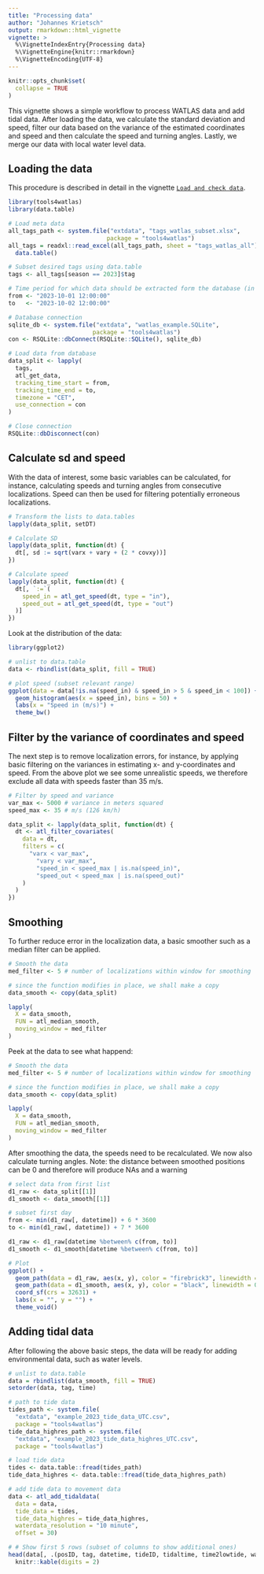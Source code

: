 ```yaml
---
title: "Processing data"
author: "Johannes Krietsch"
output: rmarkdown::html_vignette
vignette: >
  %\VignetteIndexEntry{Processing data}
  %\VignetteEngine{knitr::rmarkdown}
  %\VignetteEncoding{UTF-8}
---
```


```r
knitr::opts_chunk$set(
  collapse = TRUE
)
```

This vignette shows a simple workflow to process WATLAS data and add tidal data. After loading the data, we calculate the standard deviation and speed, filter our data based on the variance of the estimated coordinates and speed and then calculate the speed and turning angles. Lastly, we merge our data with local water level data.   

## Loading the data

This procedure is described in detail in the vignette [`Load and check data`](https://krietsch.github.io/tools4watlas/articles/load_and_check_data.html). 

```r
library(tools4watlas)
library(data.table)

# Load meta data
all_tags_path <- system.file("extdata", "tags_watlas_subset.xlsx", 
                            package = "tools4watlas")
all_tags = readxl::read_excel(all_tags_path, sheet = "tags_watlas_all") |>
  data.table()

# Subset desired tags using data.table 
tags <- all_tags[season == 2023]$tag

# Time period for which data should be extracted form the database (in CET)
from <- "2023-10-01 12:00:00"
to   <- "2023-10-02 12:00:00"

# Database connection
sqlite_db <- system.file("extdata", "watlas_example.SQLite",
                        package = "tools4watlas")
con <- RSQLite::dbConnect(RSQLite::SQLite(), sqlite_db)

# Load data from database
data_split <- lapply(
  tags, 
  atl_get_data, 
  tracking_time_start = from, 
  tracking_time_end = to, 
  timezone = "CET",
  use_connection = con
) 

# Close connection
RSQLite::dbDisconnect(con)
```

## Calculate sd and speed

With the data of interest, some basic variables can be calculated, for instance, calculating speeds and turning angles from consecutive localizations. Speed can then be used for filtering potentially erroneous localizations.

```r
# Transform the lists to data.tables
lapply(data_split, setDT) 

# Calculate SD
lapply(data_split, function(dt) {
  dt[, sd := sqrt(varx + vary + (2 * covxy))]
}) 

# Calculate speed
lapply(data_split, function(dt) {
  dt[, `:=`(
    speed_in = atl_get_speed(dt, type = "in"),
    speed_out = atl_get_speed(dt, type = "out")
  )]
}) 
```
Look at the distribution of the data:

```r
library(ggplot2)

# unlist to data.table
data <- rbindlist(data_split, fill = TRUE)

# plot speed (subset relevant range)
ggplot(data = data[!is.na(speed_in) & speed_in > 5 & speed_in < 100]) +
  geom_histogram(aes(x = speed_in), bins = 50) +
  labs(x = "Speed in (m/s)") +
  theme_bw()

```

## Filter by the variance of coordinates and speed

The next step is to remove localization errors, for instance, by applying basic filtering on the variances in estimating x- and y-coordinates and speed. From the above plot we see some unrealistic speeds, we therefore exclude all data with speeds faster than 35 m/s.   

```r
# Filter by speed and variance
var_max	<- 5000	# variance in meters squared
speed_max <- 35 # m/s (126 km/h)

data_split <- lapply(data_split, function(dt) {
  dt <- atl_filter_covariates(
    data = dt,
    filters = c(
	  "varx < var_max",
		"vary < var_max",
		"speed_in < speed_max | is.na(speed_in)",
		"speed_out < speed_max | is.na(speed_out)"
    )
  )
})
```

## Smoothing  

To further reduce error in the localization data, a basic smoother such as a median filter can be applied.  

```r
# Smooth the data
med_filter <- 5	# number of localizations within window for smoothing

# since the function modifies in place, we shall make a copy
data_smooth <- copy(data_split)

lapply(
  X = data_smooth,
  FUN = atl_median_smooth,
  moving_window = med_filter
)
```
Peek at the data to see what happend:

```r
# Smooth the data
med_filter <- 5	# number of localizations within window for smoothing

# since the function modifies in place, we shall make a copy
data_smooth <- copy(data_split)

lapply(
  X = data_smooth,
  FUN = atl_median_smooth,
  moving_window = med_filter
)
```

After smoothing the data, the speeds need to be recalculated. We now also calculate turning angles. 
Note: the distance between smoothed positions can be 0 and therefore will produce NAs and a warning

```r
# select data from first list
d1_raw <- data_split[[1]]
d1_smooth <- data_smooth[[1]]

# subset first day
from <- min(d1_raw[, datetime]) + 6 * 3600
to <- min(d1_raw[, datetime]) + 7 * 3600

d1_raw <- d1_raw[datetime %between% c(from, to)]   
d1_smooth <- d1_smooth[datetime %between% c(from, to)]

# Plot 
ggplot() +
  geom_path(data = d1_raw, aes(x, y), color = "firebrick3", linewidth = 0.8) +
  geom_path(data = d1_smooth, aes(x, y), color = "black", linewidth = 0.8) +
  coord_sf(crs = 32631) + 
  labs(x = "", y = "") +
  theme_void()

```

## Adding tidal data 

After following the above basic steps, the data will be ready for adding environmental data, such as water levels.

```r
# unlist to data.table
data = rbindlist(data_smooth, fill = TRUE)
setorder(data, tag, time)

# path to tide data
tides_path <- system.file(
  "extdata", "example_2023_tide_data_UTC.csv",
  package = "tools4watlas")
tide_data_highres_path <- system.file(
  "extdata", "example_2023_tide_data_highres_UTC.csv", 
  package = "tools4watlas")

# load tide data
tides <- data.table::fread(tides_path)
tide_data_highres <- data.table::fread(tide_data_highres_path)

# add tide data to movement data
data <- atl_add_tidaldata(
  data = data,
  tide_data = tides, 
  tide_data_highres = tide_data_highres, 
  waterdata_resolution = "10 minute",
  offset = 30)

# # Show first 5 rows (subset of columns to show additional ones)
head(data[, .(posID, tag, datetime, tideID, tidaltime, time2lowtide, waterlevel)]) |>
  knitr::kable(digits = 2)
```

